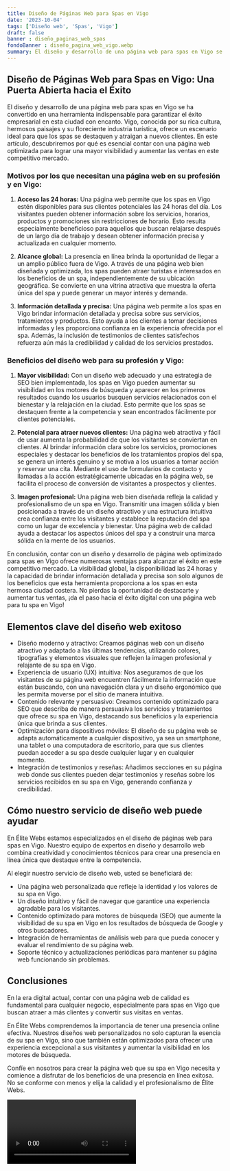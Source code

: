 ```yaml
---
title: Diseño de Páginas Web para Spas en Vigo
date: '2023-10-04'
tags: ['Diseño web', 'Spas', 'Vigo']
draft: false
banner : diseño_paginas_web_spas
fondoBanner : diseño_pagina_web_vigo.webp
summary: El diseño y desarrollo de una página web para spas en Vigo se ha convertido en una herramienta indispensable para garantizar el éxito empresarial en esta ciudad con encanto. Vigo, conocida por su rica cultura, hermosos paisajes y su floreciente industria turística, ofrece un escenario ideal para que los spas se destaquen y atraigan a nuevos clientes. En este artículo, descubriremos por qué es esencial contar con una página web optimizada para lograr una mayor visibilidad y aumentar las ventas en este competitivo mercado.
---
```


## Diseño de Páginas Web para Spas en Vigo: Una Puerta Abierta hacia el Éxito

El diseño y desarrollo de una página web para spas en Vigo se ha convertido en una herramienta indispensable para garantizar el éxito empresarial en esta ciudad con encanto. Vigo, conocida por su rica cultura, hermosos paisajes y su floreciente industria turística, ofrece un escenario ideal para que los spas se destaquen y atraigan a nuevos clientes. En este artículo, descubriremos por qué es esencial contar con una página web optimizada para lograr una mayor visibilidad y aumentar las ventas en este competitivo mercado.

### Motivos por los que necesitan una página web en su profesión y en Vigo:

1. **Acceso las 24 horas:** Una página web permite que los spas en Vigo estén disponibles para sus clientes potenciales las 24 horas del día. Los visitantes pueden obtener información sobre los servicios, horarios, productos y promociones sin restricciones de horario. Esto resulta especialmente beneficioso para aquellos que buscan relajarse después de un largo día de trabajo y desean obtener información precisa y actualizada en cualquier momento.

2. **Alcance global:** La presencia en línea brinda la oportunidad de llegar a un amplio público fuera de Vigo. A través de una página web bien diseñada y optimizada, los spas pueden atraer turistas e interesados en los beneficios de un spa, independientemente de su ubicación geográfica. Se convierte en una vitrina atractiva que muestra la oferta única del spa y puede generar un mayor interés y demanda.

3. **Información detallada y precisa:** Una página web permite a los spas en Vigo brindar información detallada y precisa sobre sus servicios, tratamientos y productos. Esto ayuda a los clientes a tomar decisiones informadas y les proporciona confianza en la experiencia ofrecida por el spa. Además, la inclusión de testimonios de clientes satisfechos refuerza aún más la credibilidad y calidad de los servicios prestados.

### Beneficios del diseño web para su profesión y Vigo:

1. **Mayor visibilidad:** Con un diseño web adecuado y una estrategia de SEO bien implementada, los spas en Vigo pueden aumentar su visibilidad en los motores de búsqueda y aparecer en los primeros resultados cuando los usuarios busquen servicios relacionados con el bienestar y la relajación en la ciudad. Esto permite que los spas se destaquen frente a la competencia y sean encontrados fácilmente por clientes potenciales.

2. **Potencial para atraer nuevos clientes:** Una página web atractiva y fácil de usar aumenta la probabilidad de que los visitantes se conviertan en clientes. Al brindar información clara sobre los servicios, promociones especiales y destacar los beneficios de los tratamientos propios del spa, se genera un interés genuino y se motiva a los usuarios a tomar acción y reservar una cita. Mediante el uso de formularios de contacto y llamadas a la acción estratégicamente ubicadas en la página web, se facilita el proceso de conversión de visitantes a prospectos y clientes.

3. **Imagen profesional:** Una página web bien diseñada refleja la calidad y profesionalismo de un spa en Vigo. Transmitir una imagen sólida y bien posicionada a través de un diseño atractivo y una estructura intuitiva crea confianza entre los visitantes y establece la reputación del spa como un lugar de excelencia y bienestar. Una página web de calidad ayuda a destacar los aspectos únicos del spa y a construir una marca sólida en la mente de los usuarios.

En conclusión, contar con un diseño y desarrollo de página web optimizado para spas en Vigo ofrece numerosas ventajas para alcanzar el éxito en este competitivo mercado. La visibilidad global, la disponibilidad las 24 horas y la capacidad de brindar información detallada y precisa son solo algunos de los beneficios que esta herramienta proporciona a los spas en esta hermosa ciudad costera. No pierdas la oportunidad de destacarte y aumentar tus ventas, ¡da el paso hacia el éxito digital con una página web para tu spa en Vigo!

<GifSeo />

<Cta />

## Elementos clave del diseño web exitoso

- Diseño moderno y atractivo: Creamos páginas web con un diseño atractivo y adaptado a las últimas tendencias, utilizando colores, tipografías y elementos visuales que reflejen la imagen profesional y relajante de su spa en Vigo.
- Experiencia de usuario (UX) intuitiva: Nos aseguramos de que los visitantes de su página web encuentren fácilmente la información que están buscando, con una navegación clara y un diseño ergonómico que les permita moverse por el sitio de manera intuitiva.
- Contenido relevante y persuasivo: Creamos contenido optimizado para SEO que describa de manera persuasiva los servicios y tratamientos que ofrece su spa en Vigo, destacando sus beneficios y la experiencia única que brinda a sus clientes.
- Optimización para dispositivos móviles: El diseño de su página web se adapta automáticamente a cualquier dispositivo, ya sea un smartphone, una tablet o una computadora de escritorio, para que sus clientes puedan acceder a su spa desde cualquier lugar y en cualquier momento.
- Integración de testimonios y reseñas: Añadimos secciones en su página web donde sus clientes pueden dejar testimonios y reseñas sobre los servicios recibidos en su spa en Vigo, generando confianza y credibilidad.

## Cómo nuestro servicio de diseño web puede ayudar

En Élite Webs estamos especializados en el diseño de páginas web para spas en Vigo. Nuestro equipo de expertos en diseño y desarrollo web combina creatividad y conocimientos técnicos para crear una presencia en línea única que destaque entre la competencia.

Al elegir nuestro servicio de diseño web, usted se beneficiará de:

- Una página web personalizada que refleje la identidad y los valores de su spa en Vigo.
- Un diseño intuitivo y fácil de navegar que garantice una experiencia agradable para los visitantes.
- Contenido optimizado para motores de búsqueda (SEO) que aumente la visibilidad de su spa en Vigo en los resultados de búsqueda de Google y otros buscadores.
- Integración de herramientas de análisis web para que pueda conocer y evaluar el rendimiento de su página web.
- Soporte técnico y actualizaciones periódicas para mantener su página web funcionando sin problemas.

## Conclusiones

En la era digital actual, contar con una página web de calidad es fundamental para cualquier negocio, especialmente para spas en Vigo que buscan atraer a más clientes y convertir sus visitas en ventas. 

En Élite Webs comprendemos la importancia de tener una presencia online efectiva. Nuestros diseños web personalizados no solo capturan la esencia de su spa en Vigo, sino que también están optimizados para ofrecer una experiencia excepcional a sus visitantes y aumentar la visibilidad en los motores de búsqueda.

Confíe en nosotros para crear la página web que su spa en Vigo necesita y comience a disfrutar de los beneficios de una presencia en línea exitosa. No se conforme con menos y elija la calidad y el profesionalismo de Élite Webs.

<Video />

<CtaBot job='Spas' city='Vigo'/>

<Gmaps query='Vigo+españa+maps' />